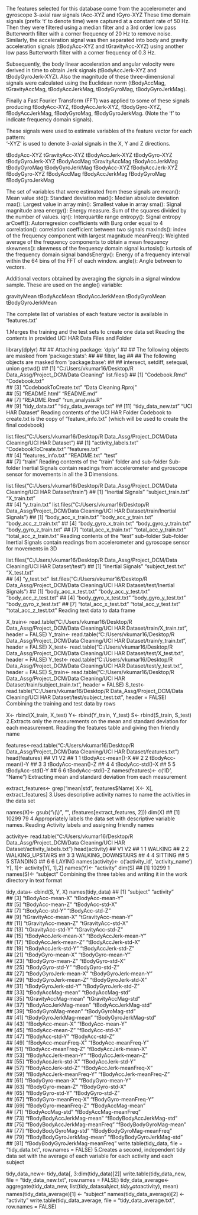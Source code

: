 The features selected for this database come from the accelerometer and gyroscope 3-axial raw signals tAcc-XYZ and tGyro-XYZ
These time domain signals (prefix 't' to denote time) were captured at a constant rate of 50 Hz. Then they were filtered using a median filter and a 3rd order low pass Butterworth filter with a corner frequency of 20 Hz to remove noise. Similarly, the acceleration signal was then separated into body and gravity acceleration signals (tBodyAcc-XYZ and tGravityAcc-XYZ) using another low pass Butterworth filter with a corner frequency of 0.3 Hz. 

Subsequently, the body linear acceleration and angular velocity were derived in time to obtain Jerk signals (tBodyAccJerk-XYZ and tBodyGyroJerk-XYZ). Also the magnitude of these three-dimensional signals were calculated using the Euclidean norm (tBodyAccMag, tGravityAccMag, tBodyAccJerkMag, tBodyGyroMag, tBodyGyroJerkMag). 

Finally a Fast Fourier Transform (FFT) was applied to some of these signals producing fBodyAcc-XYZ, fBodyAccJerk-XYZ, fBodyGyro-XYZ, fBodyAccJerkMag, fBodyGyroMag, fBodyGyroJerkMag. (Note the 'f' to indicate frequency domain signals). 

These signals were used to estimate variables of the feature vector for each pattern:  
'-XYZ' is used to denote 3-axial signals in the X, Y and Z directions.

tBodyAcc-XYZ
tGravityAcc-XYZ
tBodyAccJerk-XYZ
tBodyGyro-XYZ
tBodyGyroJerk-XYZ
tBodyAccMag
tGravityAccMag
tBodyAccJerkMag
tBodyGyroMag
tBodyGyroJerkMag
fBodyAcc-XYZ
fBodyAccJerk-XYZ
fBodyGyro-XYZ
fBodyAccMag
fBodyAccJerkMag
fBodyGyroMag
fBodyGyroJerkMag

The set of variables that were estimated from these signals are
mean(): Mean value
std(): Standard deviation
mad(): Median absolute deviation 
max(): Largest value in array
min(): Smallest value in array
sma(): Signal magnitude area
energy(): Energy measure. Sum of the squares divided by the number of values. 
iqr(): Interquartile range 
entropy(): Signal entropy
arCoeff(): Autorregresion coefficients with Burg order equal to 4
correlation(): correlation coefficient between two signals
maxInds(): index of the frequency component with largest magnitude
meanFreq(): Weighted average of the frequency components to obtain a mean frequency
skewness(): skewness of the frequency domain signal 
kurtosis(): kurtosis of the frequency domain signal 
bandsEnergy(): Energy of a frequency interval within the 64 bins of the FFT of each window.
angle(): Angle between to vectors.

Additional vectors obtained by averaging the signals in a signal window sample. These are used on the angle() variable:

gravityMean
tBodyAccMean
tBodyAccJerkMean
tBodyGyroMean
tBodyGyroJerkMean

The complete list of variables of each feature vector is available in 'features.txt'

1.Merges the training and the test sets to create one data set Reading the contents in provided UCI HAR Data Files and Folder

library(dplyr)
## 
## Attaching package: 'dplyr'
## 
## The following objects are masked from 'package:stats':
## 
##     filter, lag
## 
## The following objects are masked from 'package:base':
## 
##     intersect, setdiff, setequal, union
getwd()
## [1] "C:/Users/vkumar16/Desktop/R Data_Assg/Project_DCM/Data Cleaning"
list.files()
##  [1] "Codebook.Rmd"          "Codebook.txt"         
##  [3] "CodebookToCreate.txt"  "Data Cleaning.Rproj"  
##  [5] "README.html"           "README.md"            
##  [7] "README.Rmd"            "run_analysis.R"       
##  [9] "tidy_data.txt"         "tidy_data_average.txt"
## [11] "tidy_data_new.txt"     "UCI HAR Dataset"
Reading contents of the UCI HAR Folder Codebook to create.txt is the copy of “feature_info.txt” (which will be used to create the final codebook)

list.files("C:/Users/vkumar16/Desktop/R Data_Assg/Project_DCM/Data Cleaning/UCI HAR Dataset")
## [1] "activity_labels.txt"  "CodebookToCreate.txt" "features.txt"        
## [4] "features_info.txt"    "README.txt"           "test"                
## [7] "train"
Reading contents of the “train” folder and sub-folder Sub-folder Inertial Signals contain readings from accelerometer and gyroscope sensor for movements in all the 3 Dimensions.

list.files("C:/Users/vkumar16/Desktop/R Data_Assg/Project_DCM/Data Cleaning/UCI HAR Dataset/train")
## [1] "Inertial Signals"  "subject_train.txt" "X_train.txt"      
## [4] "y_train.txt"
list.files("C:/Users/vkumar16/Desktop/R Data_Assg/Project_DCM/Data Cleaning/UCI HAR Dataset/train/Inertial Signals")
## [1] "body_acc_x_train.txt"  "body_acc_y_train.txt"  "body_acc_z_train.txt" 
## [4] "body_gyro_x_train.txt" "body_gyro_y_train.txt" "body_gyro_z_train.txt"
## [7] "total_acc_x_train.txt" "total_acc_y_train.txt" "total_acc_z_train.txt"
Reading contents of the “test” sub-folder Sub-folder Inertial Signals contain readings from accelerometer and gyroscope sensor for movements in 3D

list.files("C:/Users/vkumar16/Desktop/R Data_Assg/Project_DCM/Data Cleaning/UCI HAR Dataset/test")
## [1] "Inertial Signals" "subject_test.txt" "X_test.txt"      
## [4] "y_test.txt"
list.files("C:/Users/vkumar16/Desktop/R Data_Assg/Project_DCM/Data Cleaning/UCI HAR Dataset/test/Inertial Signals")
## [1] "body_acc_x_test.txt"  "body_acc_y_test.txt"  "body_acc_z_test.txt" 
## [4] "body_gyro_x_test.txt" "body_gyro_y_test.txt" "body_gyro_z_test.txt"
## [7] "total_acc_x_test.txt" "total_acc_y_test.txt" "total_acc_z_test.txt"
Reading text data to data frame

X_train<- read.table("C:/Users/vkumar16/Desktop/R Data_Assg/Project_DCM/Data Cleaning/UCI HAR Dataset/train/X_train.txt", header = FALSE)
Y_train<- read.table("C:/Users/vkumar16/Desktop/R Data_Assg/Project_DCM/Data Cleaning/UCI HAR Dataset/train/y_train.txt", header = FALSE)
X_test<- read.table("C:/Users/vkumar16/Desktop/R Data_Assg/Project_DCM/Data Cleaning/UCI HAR Dataset/test/X_test.txt", header = FALSE)
Y_test<- read.table("C:/Users/vkumar16/Desktop/R Data_Assg/Project_DCM/Data Cleaning/UCI HAR Dataset/test/y_test.txt", header = FALSE)
S_train<- read.table("C:/Users/vkumar16/Desktop/R Data_Assg/Project_DCM/Data Cleaning/UCI HAR Dataset/train/subject_train.txt", header = FALSE)
S_test<- read.table("C:/Users/vkumar16/Desktop/R Data_Assg/Project_DCM/Data Cleaning/UCI HAR Dataset/test/subject_test.txt", header = FALSE)
Combining the training and test data by rows

X<- rbind(X_train, X_test)
Y<- rbind(Y_train, Y_test)
S<- rbind(S_train, S_test)
2.Extracts only the measurements on the mean and standard deviation for each measurement. Reading the features table and giving then friendly name

features<-read.table("C:/Users/vkumar16/Desktop/R Data_Assg/Project_DCM/Data Cleaning/UCI HAR Dataset/features.txt")
head(features)
##   V1                V2
## 1  1 tBodyAcc-mean()-X
## 2  2 tBodyAcc-mean()-Y
## 3  3 tBodyAcc-mean()-Z
## 4  4  tBodyAcc-std()-X
## 5  5  tBodyAcc-std()-Y
## 6  6  tBodyAcc-std()-Z
names(features)<- c('ID', "Name")
Extracting mean and standard deviation from each measurement

extract_features<- grep("mean|std", features$Name)
X<- X[, extract_features]
3.Uses descriptive activity names to name the activities in the data set

names(X)<- gsub("\\(\\)", "", (features[extract_features, 2]))
dim(X)
## [1] 10299    79
4.Appropriately labels the data set with descriptive variable names. Reading Activity labels and assigning friendly names

activity<- read.table("C:/Users/vkumar16/Desktop/R Data_Assg/Project_DCM/Data Cleaning/UCI HAR Dataset/activity_labels.txt")
head(activity)
##   V1                 V2
## 1  1            WALKING
## 2  2   WALKING_UPSTAIRS
## 3  3 WALKING_DOWNSTAIRS
## 4  4            SITTING
## 5  5           STANDING
## 6  6             LAYING
names(activity)<- c('activity_id', 'activity_name')
Y[, 1]<- activity[Y[, 1],2]
names(Y)<- "activity"
dim(S)
## [1] 10299     1
names(S)<- "subject"
Combining the three tables and writing it in the work directory in text format

tidy_data<- cbind(S, Y, X)
names(tidy_data)
##  [1] "subject"                       "activity"                     
##  [3] "tBodyAcc-mean-X"               "tBodyAcc-mean-Y"              
##  [5] "tBodyAcc-mean-Z"               "tBodyAcc-std-X"               
##  [7] "tBodyAcc-std-Y"                "tBodyAcc-std-Z"               
##  [9] "tGravityAcc-mean-X"            "tGravityAcc-mean-Y"           
## [11] "tGravityAcc-mean-Z"            "tGravityAcc-std-X"            
## [13] "tGravityAcc-std-Y"             "tGravityAcc-std-Z"            
## [15] "tBodyAccJerk-mean-X"           "tBodyAccJerk-mean-Y"          
## [17] "tBodyAccJerk-mean-Z"           "tBodyAccJerk-std-X"           
## [19] "tBodyAccJerk-std-Y"            "tBodyAccJerk-std-Z"           
## [21] "tBodyGyro-mean-X"              "tBodyGyro-mean-Y"             
## [23] "tBodyGyro-mean-Z"              "tBodyGyro-std-X"              
## [25] "tBodyGyro-std-Y"               "tBodyGyro-std-Z"              
## [27] "tBodyGyroJerk-mean-X"          "tBodyGyroJerk-mean-Y"         
## [29] "tBodyGyroJerk-mean-Z"          "tBodyGyroJerk-std-X"          
## [31] "tBodyGyroJerk-std-Y"           "tBodyGyroJerk-std-Z"          
## [33] "tBodyAccMag-mean"              "tBodyAccMag-std"              
## [35] "tGravityAccMag-mean"           "tGravityAccMag-std"           
## [37] "tBodyAccJerkMag-mean"          "tBodyAccJerkMag-std"          
## [39] "tBodyGyroMag-mean"             "tBodyGyroMag-std"             
## [41] "tBodyGyroJerkMag-mean"         "tBodyGyroJerkMag-std"         
## [43] "fBodyAcc-mean-X"               "fBodyAcc-mean-Y"              
## [45] "fBodyAcc-mean-Z"               "fBodyAcc-std-X"               
## [47] "fBodyAcc-std-Y"                "fBodyAcc-std-Z"               
## [49] "fBodyAcc-meanFreq-X"           "fBodyAcc-meanFreq-Y"          
## [51] "fBodyAcc-meanFreq-Z"           "fBodyAccJerk-mean-X"          
## [53] "fBodyAccJerk-mean-Y"           "fBodyAccJerk-mean-Z"          
## [55] "fBodyAccJerk-std-X"            "fBodyAccJerk-std-Y"           
## [57] "fBodyAccJerk-std-Z"            "fBodyAccJerk-meanFreq-X"      
## [59] "fBodyAccJerk-meanFreq-Y"       "fBodyAccJerk-meanFreq-Z"      
## [61] "fBodyGyro-mean-X"              "fBodyGyro-mean-Y"             
## [63] "fBodyGyro-mean-Z"              "fBodyGyro-std-X"              
## [65] "fBodyGyro-std-Y"               "fBodyGyro-std-Z"              
## [67] "fBodyGyro-meanFreq-X"          "fBodyGyro-meanFreq-Y"         
## [69] "fBodyGyro-meanFreq-Z"          "fBodyAccMag-mean"             
## [71] "fBodyAccMag-std"               "fBodyAccMag-meanFreq"         
## [73] "fBodyBodyAccJerkMag-mean"      "fBodyBodyAccJerkMag-std"      
## [75] "fBodyBodyAccJerkMag-meanFreq"  "fBodyBodyGyroMag-mean"        
## [77] "fBodyBodyGyroMag-std"          "fBodyBodyGyroMag-meanFreq"    
## [79] "fBodyBodyGyroJerkMag-mean"     "fBodyBodyGyroJerkMag-std"     
## [81] "fBodyBodyGyroJerkMag-meanFreq"
write.table(tidy_data, file = "tidy_data.txt", row.names = FALSE)
5.Creates a second, independent tidy data set with the average of each variable for each activity and each subject

tidy_data_new<- tidy_data[, 3:dim(tidy_data)[2]]
write.table(tidy_data_new, file = "tidy_data_new.txt", row.names = FALSE)
tidy_data_average<- aggregate(tidy_data_new, list(tidy_data$subject, tidy_data$activity), mean)
names(tidy_data_average)[1] <- "subject"
names(tidy_data_average)[2] <- "activity"
write.table(tidy_data_average, file = "tidy_data_average.txt", row.names = FALSE)
